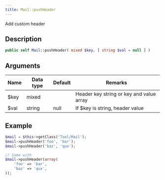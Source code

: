 ```yaml
---
title: Mail::pushHeader
---
```


Add custom header


## Description

```php
public self Mail::pushHeader( mixed $key, [ string $val = null ] )
```

## Arguments

| Name | Data type | Default | Remarks                                  |
| ---- | --------- | ------- | ---------------------------------------- |
| $key | mixed     |         | Header key string or key and value array |
| $val | string    | null    | If $key is string, header value          |


## Example

```php title="Controller"
$mail = $this->getClass('Tool/Mail');
$mail->pushHeader('foo', 'bar');
$mail->pushHeader('baz', 'qux');

// Same with
$mail->pushHeader(array(
    'foo' => 'bar',
    'baz' => 'qux',
));
```

